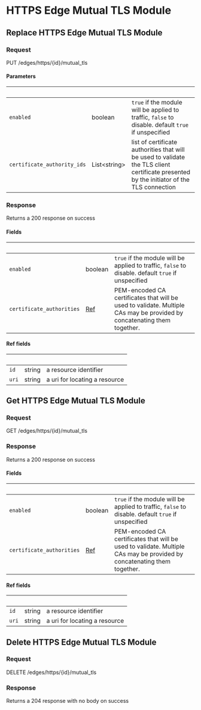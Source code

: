 
# HTTPS Edge Mutual TLS Module

## Replace HTTPS Edge Mutual TLS Module

### Request

PUT /edges/https/{id}/mutual_tls

<HTTPSEdgeMutualTLSModuleReplaceRequest />

#### Parameters

| &nbsp;                      | &nbsp;             | &nbsp;                                                                                                                                    |
| --------------------------- | ------------------ | ----------------------------------------------------------------------------------------------------------------------------------------- |
| `enabled`                   | boolean            | `true` if the module will be applied to traffic, `false` to disable. default `true` if unspecified                                        |
| `certificate_authority_ids` | List&lt;string&gt; | list of certificate authorities that will be used to validate the TLS client certificate presented by the initiator of the TLS connection |

### Response

Returns a 200 response on success

<HTTPSEdgeMutualTLSModuleReplaceResponse />

#### Fields

| &nbsp;                    | &nbsp;             | &nbsp;                                                                                                                  |
| ------------------------- | ------------------ | ----------------------------------------------------------------------------------------------------------------------- |
| `enabled`                 | boolean            | `true` if the module will be applied to traffic, `false` to disable. default `true` if unspecified                      |
| `certificate_authorities` | [Ref](#ref-fields) | PEM-encoded CA certificates that will be used to validate. Multiple CAs may be provided by concatenating them together. |

#### Ref fields

| &nbsp; | &nbsp; | &nbsp;                        |
| ------ | ------ | ----------------------------- |
| `id`   | string | a resource identifier         |
| `uri`  | string | a uri for locating a resource |

## Get HTTPS Edge Mutual TLS Module

### Request

GET /edges/https/{id}/mutual_tls

<HTTPSEdgeMutualTLSModuleGetRequest />

### Response

Returns a 200 response on success

<HTTPSEdgeMutualTLSModuleGetResponse />

#### Fields

| &nbsp;                    | &nbsp;             | &nbsp;                                                                                                                  |
| ------------------------- | ------------------ | ----------------------------------------------------------------------------------------------------------------------- |
| `enabled`                 | boolean            | `true` if the module will be applied to traffic, `false` to disable. default `true` if unspecified                      |
| `certificate_authorities` | [Ref](#ref-fields) | PEM-encoded CA certificates that will be used to validate. Multiple CAs may be provided by concatenating them together. |

#### Ref fields

| &nbsp; | &nbsp; | &nbsp;                        |
| ------ | ------ | ----------------------------- |
| `id`   | string | a resource identifier         |
| `uri`  | string | a uri for locating a resource |

## Delete HTTPS Edge Mutual TLS Module

### Request

DELETE /edges/https/{id}/mutual_tls

<HTTPSEdgeMutualTLSModuleDeleteRequest />

### Response

Returns a 204 response with no body on success
